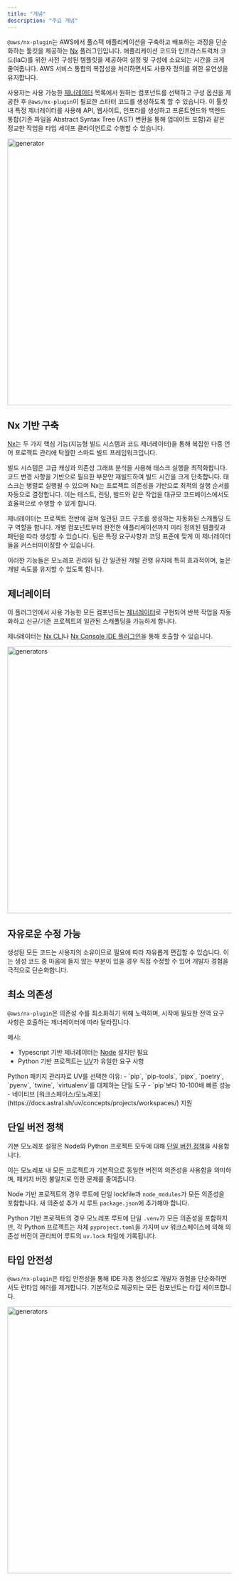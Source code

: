 ```yaml
---
title: "개념"
description: "주요 개념"
---
```





`@aws/nx-plugin`는 AWS에서 풀스택 애플리케이션을 구축하고 배포하는 과정을 단순화하는 툴킷을 제공하는 [Nx](https://nx.dev/) 플러그인입니다. 애플리케이션 코드와 인프라스트럭처 코드(IaC)를 위한 사전 구성된 템플릿을 제공하여 설정 및 구성에 소요되는 시간을 크게 줄여줍니다. AWS 서비스 통합의 복잡성을 처리하면서도 사용자 정의를 위한 유연성을 유지합니다.

사용자는 사용 가능한 [제너레이터](#generators) 목록에서 원하는 컴포넌트를 선택하고 구성 옵션을 제공한 후 `@aws/nx-plugin`이 필요한 스타터 코드를 생성하도록 할 수 있습니다. 이 툴킷 내 특정 제너레이터를 사용해 API, 웹사이트, 인프라를 생성하고 프론트엔드와 백엔드 통합(기존 파일을 Abstract Syntax Tree (AST) 변환을 통해 업데이트 포함)과 같은 정교한 작업을 타입 세이프 클라이언트로 수행할 수 있습니다.

<Image src={websiteGeneratorGif} alt="generator" width="800" height="600" />

## Nx 기반 구축

[Nx](https://nx.dev)는 두 가지 핵심 기능(지능형 빌드 시스템과 코드 제너레이터)을 통해 복잡한 다중 언어 프로젝트 관리에 탁월한 스마트 빌드 프레임워크입니다.

빌드 시스템은 고급 캐싱과 의존성 그래프 분석을 사용해 태스크 실행을 최적화합니다. 코드 변경 사항을 기반으로 필요한 부분만 재빌드하여 빌드 시간을 크게 단축합니다. 태스크는 병렬로 실행될 수 있으며 Nx는 프로젝트 의존성을 기반으로 최적의 실행 순서를 자동으로 결정합니다. 이는 테스트, 린팅, 빌드와 같은 작업을 대규모 코드베이스에서도 효율적으로 수행할 수 있게 합니다.

제너레이터는 프로젝트 전반에 걸쳐 일관된 코드 구조를 생성하는 자동화된 스캐폴딩 도구 역할을 합니다. 개별 컴포넌트부터 완전한 애플리케이션까지 미리 정의된 템플릿과 패턴을 따라 생성할 수 있습니다. 팀은 특정 요구사항과 코딩 표준에 맞게 이 제너레이터들을 커스터마이징할 수 있습니다.

이러한 기능들은 모노레포 관리와 팀 간 일관된 개발 관행 유지에 특히 효과적이며, 높은 개발 속도를 유지할 수 있도록 합니다.

## 제너레이터

이 플러그인에서 사용 가능한 모든 컴포넌트는 [제너레이터](https://nx.dev/features/generate-code)로 구현되어 반복 작업을 자동화하고 신규/기존 프로젝트의 일관된 스캐폴딩을 가능하게 합니다.

제너레이터는 [Nx CLI](https://nx.dev/features/generate-code#invoke-generators)나 [Nx Console IDE 플러그인](https://nx.dev/getting-started/editor-setup)을 통해 호출할 수 있습니다.

<Image src={generatorsJpg} alt="generators" width="800" height="600" />

## 자유로운 수정 가능

생성된 모든 코드는 사용자의 소유이므로 필요에 따라 자유롭게 편집할 수 있습니다. 이는 생성 코드 중 마음에 들지 않는 부분이 있을 경우 직접 수정할 수 있어 개발자 경험을 극적으로 단순화합니다.

## 최소 의존성

`@aws/nx-plugin`은 의존성 수를 최소화하기 위해 노력하며, 시작에 필요한 전역 요구 사항은 호출하는 제너레이터에 따라 달라집니다.

예시:
- Typescript 기반 제너레이터는 [Node](https://nodejs.org/en/download) 설치만 필요
- Python 기반 프로젝트는 [UV](https://docs.astral.sh/uv/)가 유일한 요구 사항

<Aside>
  Python 패키지 관리자로 UV를 선택한 이유:
  - `pip`, `pip-tools`, `pipx`, `poetry`, `pyenv`, `twine`, `virtualenv`를 대체하는 단일 도구
  - `pip`보다 10-100배 빠른 성능
  - 네이티브 [워크스페이스/모노레포](https://docs.astral.sh/uv/concepts/projects/workspaces/) 지원
</Aside>

## 단일 버전 정책

기본 모노레포 설정은 Node와 Python 프로젝트 모두에 대해 [단일 버전 정책](https://nx.dev/concepts/decisions/dependency-management#single-version-policy)을 사용합니다.

이는 모노레포 내 모든 프로젝트가 기본적으로 동일한 버전의 의존성을 사용함을 의미하며, 패키지 버전 불일치로 인한 문제를 줄여줍니다.

Node 기반 프로젝트의 경우 루트에 단일 lockfile과 `node_modules`가 모든 의존성을 포함합니다. 새 의존성 추가 시 루트 `package.json`에 추가해야 합니다.

Python 기반 프로젝트의 경우 모노레포 루트에 단일 `.venv`가 모든 의존성을 포함하지만, 각 Python 프로젝트는 자체 `pyproject.toml`을 가지며 uv 워크스페이스에 의해 의존성 버전이 관리되어 루트의 `uv.lock` 파일에 기록됩니다.

## 타입 안전성

`@aws/nx-plugin`은 타입 안전성을 통해 IDE 자동 완성으로 개발자 경험을 단순화하면서도 런타임 에러를 제거합니다. 기본적으로 제공되는 모든 컴포넌트는 타입 세이프합니다.

<Image src={typeSafetyGif} alt="generators" width="800" height="600" />
